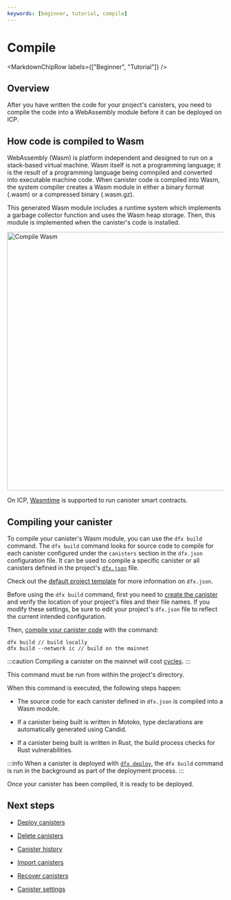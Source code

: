 ```yaml
---
keywords: [beginner, tutorial, compile]
---
```



# Compile

<MarkdownChipRow labels={["Beginner", "Tutorial"]} />

## Overview

After you have written the code for your project's <GlossaryTooltip>canisters</GlossaryTooltip>, you need to compile the code into a WebAssembly module before it can be deployed on ICP. 

## How code is compiled to Wasm

WebAssembly (Wasm) is platform independent and designed to run on a stack-based virtual machine. Wasm itself is not a programming language; it is the result of a programming language being comnpiled and converted into executable machine code. When canister code is compiled into Wasm, the system compiler creates a Wasm module in either a binary format (.wasm) or a compressed binary (.wasm.gz).

This generated Wasm module includes a runtime system which implements a garbage collector function and uses the Wasm heap storage. Then, this module is implemented when the canister's code is installed. 

<div class="text--center">
<img src="/img/docs/wasm-module.png" alt="Compile Wasm" width="600"/>
</div>

On ICP, [Wasmtime](https://docs.wasmtime.dev/) is supported to run canister smart contracts. 

## Compiling your canister

To compile your canister's Wasm module, you can use the `dfx build` command. The `dfx build` command looks for source code to compile for each canister configured under the `canisters` section in the `dfx.json` configuration file. It can be used to compile a specific canister or all canisters defined in the project's [`dfx.json`](/docs/current/developer-docs/developer-tools/cli-tools/dfx-json-reference) file.

Check out the [default project template](/docs/current/developer-docs/getting-started/default-template) for more information on `dfx.json`.

Before using the `dfx build` command, first you need to [create the canister](/docs/current/developer-docs/smart-contracts/create) and verify the location of your project's files and their file names. If you modify these settings, be sure to edit your project's `dfx.json` file to reflect the current intended configuration.

Then, [compile your canister code](/docs/current/developer-docs/developer-tools/cli-tools/cli-reference/dfx-build) with the command:

```
dfx build // build locally
dfx build --network ic // build on the mainnet
```

:::caution
Compiling a canister on the mainnet will cost [cycles](/docs/current/developer-docs/getting-started/cycles/cycles-faucet).
:::

This command must be run from within the project's directory.

When this command is executed, the following steps happen:

- The source code for each canister defined in `dfx.json` is compiled into a Wasm module.

- If a canister being built is written in Motoko, type declarations are automatically generated using Candid.

- If a canister being built is written in Rust, the build process checks for Rust vulnerabilities.

:::info
When a canister is deployed with [`dfx deploy`](/docs/current/developer-docs/developer-tools/cli-tools/cli-reference/dfx-deploy), the `dfx build` command is run in the background as part of the deployment process.
:::

Once your canister has been compiled, it is ready to be deployed.

## Next steps

- [Deploy canisters](/docs/current/developer-docs/smart-contracts/deploy/overview)

- [Delete canisters](/docs/current/developer-docs/smart-contracts/maintain/delete)

- [Canister history](/docs/current/developer-docs/smart-contracts/maintain/history)

- [Import canisters](/docs/current/developer-docs/smart-contracts/maintain/import)

- [Recover canisters](/docs/current/developer-docs/smart-contracts/maintain/recovery)

- [Canister settings](/docs/current/developer-docs/smart-contracts/maintain/settings)
